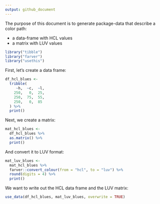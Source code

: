 ```yaml
---
output: github_document
---
```


The purpose of this document is to generate package-data that describe a color path:

- a data-frame with HCL values
- a matrix with LUV values

```r
library("tibble")
library("farver")
library("usethis")
```

First, let's create a data frame:

```r
df_hcl_blues <- 
  tribble(
     ~h,  ~c,  ~l,
    250,   0,  25,
    250,  75,  55,
    250,   0,  85
  ) %>%
  print()
```

Next, we create a matrix:

```r
mat_hcl_blues <- 
  df_hcl_blues %>%
  as.matrix() %>% 
  print()
```

And convert it to LUV format:

```r
mat_luv_blues <- 
  mat_hcl_blues %>%
  farver::convert_colour(from = "hcl", to = "luv") %>%
  round(digits = 4) %>%
  print()
```

We want to write out the HCL data frame and the LUV matrix:

```r
use_data(df_hcl_blues, mat_luv_blues, overwrite = TRUE)
```
